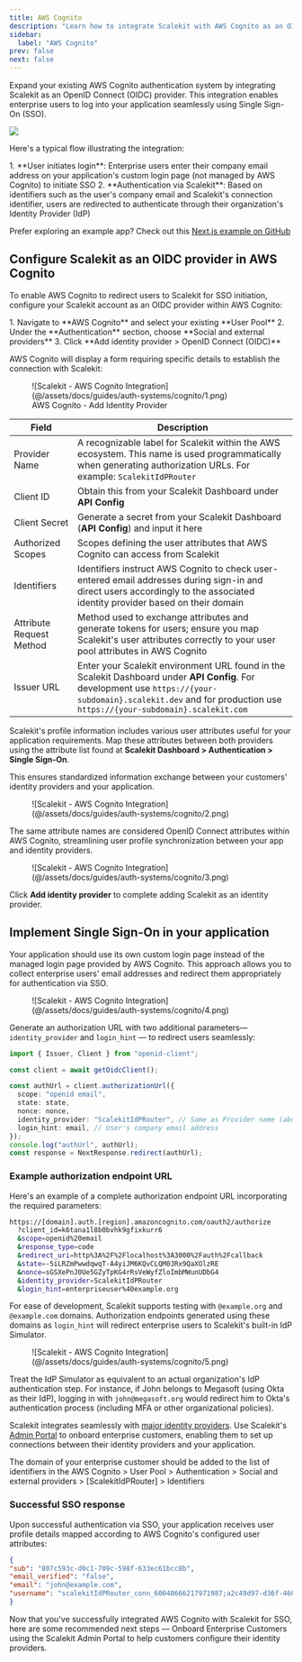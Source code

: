 ```yaml
---
title: AWS Cognito
description: "Learn how to integrate Scalekit with AWS Cognito as an OIDC provider for seamless enterprise Single Sign-On (SSO) authentication."
sidebar:
  label: "AWS Cognito"
prev: false
next: false
---
```



Expand your existing AWS Cognito authentication system by integrating Scalekit as an OpenID Connect (OIDC) provider. This integration enables enterprise users to log into your application seamlessly using Single Sign-On (SSO).

![](@/assets/docs/guides/auth-systems/cognito/0.png)

Here's a typical flow illustrating the integration:

<Steps>
1. **User initiates login**: Enterprise users enter their company email address on your application's custom login page (not managed by AWS Cognito) to initiate SSO
2. **Authentication via Scalekit**: Based on identifiers such as the user's company email and Scalekit's connection identifier, users are redirected to authenticate through their organization's Identity Provider (IdP)
</Steps>

Prefer exploring an example app? Check out this <a href="https://github.com/scalekit-developers/nextjs-example-apps/tree/main/cognito-scalekit" target="_blank">Next.js example on GitHub</a>

## Configure Scalekit as an OIDC provider in AWS Cognito

To enable AWS Cognito to redirect users to Scalekit for SSO initiation, configure your Scalekit account as an OIDC provider within AWS Cognito:

<Steps>
1. Navigate to **AWS Cognito** and select your existing **User Pool**
2. Under the **Authentication** section, choose **Social and external providers**
3. Click **Add identity provider > OpenID Connect (OIDC)**
</Steps>

AWS Cognito will display a form requiring specific details to establish the connection with Scalekit:

<figure>
  ![Scalekit - AWS Cognito Integration](@/assets/docs/guides/auth-systems/cognito/1.png)
  <figcaption>AWS Cognito - Add Identity Provider</figcaption>
</figure>

| **Field**             | **Description**                                                                                     |
|-----------------------|-----------------------------------------------------------------------------------------------------|
| Provider Name     | A recognizable label for Scalekit within the AWS ecosystem. This name is used programmatically when generating authorization URLs. For example: `ScalekitIdPRouter` |
| Client ID         | Obtain this from your Scalekit Dashboard under **API Config**                                    |
| Client Secret     | Generate a secret from your Scalekit Dashboard (**API Config**) and input it here                |
| Authorized Scopes | Scopes defining the user attributes that AWS Cognito can access from Scalekit                   |
| Identifiers       | Identifiers instruct AWS Cognito to check user-entered email addresses during sign-in and direct users accordingly to the associated identity provider based on their domain |
| Attribute Request Method | Method used to exchange attributes and generate tokens for users; ensure you map Scalekit's user attributes correctly to your user pool attributes in AWS Cognito |
| Issuer URL        | Enter your Scalekit environment URL found in the Scalekit Dashboard under **API Config**. For development use `https://{your-subdomain}.scalekit.dev` and for production use `https://{your-subdomain}.scalekit.com` |

Scalekit's profile information includes various user attributes useful for your application requirements. Map these attributes between both providers using the attribute list found at **Scalekit Dashboard > Authentication > Single Sign-On**.

This ensures standardized information exchange between your customers' identity providers and your application.

<figure>
  ![Scalekit - AWS Cognito Integration](@/assets/docs/guides/auth-systems/cognito/2.png)
</figure>

The same attribute names are considered OpenID Connect attributes within AWS Cognito, streamlining user profile synchronization between your app and identity providers.

<figure>
  ![Scalekit - AWS Cognito Integration](@/assets/docs/guides/auth-systems/cognito/3.png)
</figure>

Click **Add identity provider** to complete adding Scalekit as an identity provider.

## Implement Single Sign-On in your application

Your application should use its own custom login page instead of the managed login page provided by AWS Cognito. This approach allows you to collect enterprise users' email addresses and redirect them appropriately for authentication via SSO.

<figure>
  ![Scalekit - AWS Cognito Integration](@/assets/docs/guides/auth-systems/cognito/4.png)
</figure>

Generate an authorization URL with two additional parameters— `identity_provider` and `login_hint` — to redirect users seamlessly:

```typescript title="Example Code" wrap
import { Issuer, Client } from "openid-client";

const client = await getOidcClient();

const authUrl = client.authorizationUrl({
  scope: "openid email",
  state: state,
  nonce: nonce,
  identity_provider: "ScalekitIdPRouter", // Same as Provider name (above)
  login_hint: email, // User's company email address
});
console.log("authUrl", authUrl);
const response = NextResponse.redirect(authUrl);
```

### Example authorization endpoint URL

Here's an example of a complete authorization endpoint URL incorporating the required parameters:

```sh wrap
https://[domain].auth.[region].amazoncognito.com/oauth2/authorize
  ?client_id=k6tana1l8b0bvhk9gfixkurr6
  &scope=openid%20email
  &response_type=code
  &redirect_uri=http%3A%2F%2Flocalhost%3A3000%2Fauth%2Fcallback
  &state=-5iLRZmPwwdqwqT-A4yiJM6KQvCLQM0JRx9QaXOlzRE
  &nonce=sGSXePnJ0Ue5GZyTpKG4rRsVeWyfZloImbMWunUDbG4
  &identity_provider=ScalekitIdPRouter
  &login_hint=enterpriseuser%40example.org
```

For ease of development, Scalekit supports testing with `@example.org` and `@example.com` domains. Authorization endpoints generated using these domains as `login_hint` will redirect enterprise users to Scalekit's built-in IdP Simulator.

<figure>
  ![Scalekit - AWS Cognito Integration](@/assets/docs/guides/auth-systems/cognito/5.png)
</figure>

Treat the IdP Simulator as equivalent to an actual organization's IdP authentication step. For instance, if John belongs to Megasoft (using Okta as their IdP), logging in with `john@megasoft.org` would redirect him to Okta's authentication process (including MFA or other organizational policies).

Scalekit integrates seamlessly with [major identity providers](/guides/integrations/sso-integrations/). Use Scalekit's [Admin Portal](/guides/sso/admin-portal/) to onboard enterprise customers, enabling them to set up connections between their identity providers and your application.

<Aside>

The domain of your enterprise customer should be added to the list of identifiers in the AWS Cognito > User Pool > Authentication > Social and external providers > [ScalekitIdPRouter] > Identifiers

</Aside>

### Successful SSO response

Upon successful authentication via SSO, your application receives user profile details mapped according to AWS Cognito's configured user attributes:

```json title="Successful SSO response" showLineNumbers=false
{
"sub": "807c593c-d0c1-709c-598f-633ec61bcc8b",
"email_verified": "false",
"email": "john@example.com",
"username": "scalekitIdPRouter_conn_60040666217971987;a2c49d97-d36f-460f-97c2-87eb295095af"
}
```

Now that you've successfully integrated AWS Cognito with Scalekit for SSO, here are some recommended next steps — Onboard Enterprise Customers using the Scalekit Admin Portal to help customers configure their identity providers.